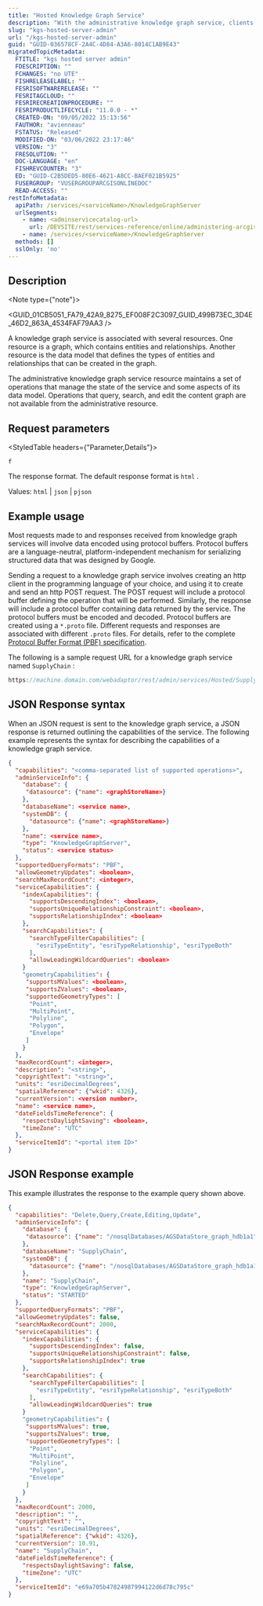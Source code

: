 ```yaml
---
title: "Hosted Knowledge Graph Service"
description: "With the administrative knowledge graph service, clients can access and modify information about the service and its data model resources."
slug: "kgs-hosted-server-admin"
url: "/kgs-hosted-server-admin"
guid: "GUID-036578CF-2A4C-4D84-A3A6-8014C1AB9E43"
migratedTopicMetadata:
  FTITLE: "kgs hosted server admin"
  FDESCRIPTION: ""
  FCHANGES: "no UTE"
  FISHRELEASELABEL: ""
  FESRISOFTWARERELEASE: ""
  FESRITAGCLOUD: ""
  FESRIRECREATIONPROCEDURE: ""
  FESRIPRODUCTLIFECYCLE: "11.0.0 - *"
  CREATED-ON: "09/05/2022 15:13:56"
  FAUTHOR: "avienneau"
  FSTATUS: "Released"
  MODIFIED-ON: "03/06/2022 23:17:46"
  VERSION: "3"
  FRESOLUTION: ""
  DOC-LANGUAGE: "en"
  FISHREVCOUNTER: "3"
  ED: "GUID-C2B5DED5-80E6-4621-A8CC-BAEF021B5925"
  FUSERGROUP: "VUSERGROUPARCGISONLINEDOC"
  READ-ACCESS: ""
restInfoMetadata:
  apiPath: /services/<serviceName>/KnowledgeGraphServer
  urlSegments:
    - name: <adminservicecatalog-url>
      url: /DEVSITE/rest/services-reference/online/administering-arcgis-online-hosted-services.htm
    - name: /services/<serviceName>/KnowledgeGraphServer
  methods: []
  sslOnly: 'no'
---
```



## Description

<Note type={"note"}>

<GUID_01CB5051_FA79_42A9_8275_EF008F2C3097_GUID_499B73EC_3D4E_46D2_863A_4534FAF79AA3 />

</Note>

A knowledge graph service is associated with several resources. One resource is a graph, which contains entities and relationships. Another resource is the data model that defines the types of entities and relationships that can be created in the graph.

The administrative knowledge graph service resource maintains a set of operations that manage the state of the service and some aspects of its data model. Operations that query, search, and edit the content graph are not available from the administrative resource.

##  Request parameters

<StyledTable headers={"Parameter,Details"}>

<StyledTableRow>

<StyledTableCell cellStyle="markdown">

`f` 

</StyledTableCell>

<StyledTableCell cellStyle="markdown">

The response format. The default response format is `html` .

Values: `html`  \| `json`  \| `pjson` 

</StyledTableCell>

</StyledTableRow>

</StyledTable>

## Example usage

Most requests made to and responses received from knowledge graph services will involve data encoded using protocol buffers. Protocol buffers are a language-neutral, platform-independent mechanism for serializing structured data that was designed by Google.

Sending a request to a knowledge graph service involves creating an http client in the programming language of your choice, and using it to create and send an http POST request. The POST request will include a protocol buffer defining the operation that will be performed. Similarly, the response will include a protocol buffer containing data returned by the service. The protocol buffers must be encoded and decoded. Protocol buffers are created using a `*.proto`  file. Different requests and responses are associated with different `.proto`  files. For details, refer to the complete [Protocol Buffer Format (PBF) specification](https://developers.google.com/protocol-buffers/docs/reference/proto3-spec).

The following is a sample request URL for a knowledge graph service named `SupplyChain` :

```javascript
https://machine.domain.com/webadaptor/rest/admin/services/Hosted/SupplyChain/KnowledgeGraphServer?f=json
```

 

## JSON Response syntax

When an JSON request is sent to the knowledge graph service, a JSON response is returned outlining the capabilities of the service. The following example represents the syntax for describing the capabilities of a knowledge graph service.

```json
{
  "capabilities": "<comma-separated list of supported operations>",
  "adminServiceInfo": {
    "database": {
     "datasource": {"name": <graphStoreName>}
    },
    "databaseName": <service name>,
    "systemDB": {
      "datasource": {"name": <graphStoreName>}
    },
    "name": <service name>,
    "type": "KnowledgeGraphServer",
    "status": <service status>
  },
  "supportedQueryFormats": "PBF",
  "allowGeometryUpdates": <boolean>,
  "searchMaxRecordCount": <integer>,
  "serviceCapabilities": {
    "indexCapabilities": {
      "supportsDescendingIndex": <boolean>,
      "supportsUniqueRelationshipConstraint": <boolean>,
      "supportsRelationshipIndex": <boolean>
    },
    "searchCapabilities": {
      "searchTypeFilterCapabilities": [
        "esriTypeEntity", "esriTypeRelationship", "esriTypeBoth"
      ],
      "allowLeadingWildcardQueries": <boolean>
    }
    "geometryCapabilities": {
     "supportsMValues": <boolean>,
     "supportsZValues": <boolean>,
     "supportedGeometryTypes": [
      "Point",
      "MultiPoint",
      "Polyline",
      "Polygon",
      "Envelope"
     ]
    }
  },
  "maxRecordCount": <integer>,
  "description": "<string>",
  "copyrightText": "<string>",
  "units": "esriDecimalDegrees",
  "spatialReference": {"wkid": 4326},
  "currentVersion": <version number>,
  "name": <service name>,
  "dateFieldsTimeReference": {
    "respectsDaylightSaving": <boolean>,
    "timeZone": "UTC"
  },
  "serviceItemId": "<portal item ID>"
}

```

 

## JSON Response example

This example illustrates the response to the example query shown above.

```json
{
  "capabilities": "Delete,Query,Create,Editing,Update",
  "adminServiceInfo": {
    "database": {
     "datasource": {"name": "/nosqlDatabases/AGSDataStore_graph_hdb1a1"}
    },
    "databaseName": "SupplyChain",
    "systemDB": {
      "datasource": {"name": "/nosqlDatabases/AGSDataStore_graph_hdb1a1"}
    },
    "name": "SupplyChain",
    "type": "KnowledgeGraphServer",
    "status": "STARTED"
  },
  "supportedQueryFormats": "PBF",
  "allowGeometryUpdates": false,
  "searchMaxRecordCount": 2000,
  "serviceCapabilities": {
    "indexCapabilities": {
      "supportsDescendingIndex": false,
      "supportsUniqueRelationshipConstraint": false,
      "supportsRelationshipIndex": true
    },
    "searchCapabilities": {
      "searchTypeFilterCapabilities": [
        "esriTypeEntity", "esriTypeRelationship", "esriTypeBoth"
      ],
      "allowLeadingWildcardQueries": true
    }
    "geometryCapabilities": {
     "supportsMValues": true,
     "supportsZValues": true,
     "supportedGeometryTypes": [
      "Point",
      "MultiPoint",
      "Polyline",
      "Polygon",
      "Envelope"
     ]
    }
  },
  "maxRecordCount": 2000,
  "description": "",
  "copyrightText": "",
  "units": "esriDecimalDegrees",
  "spatialReference": {"wkid": 4326},
  "currentVersion": 10.91,
  "name": "SupplyChain",
  "dateFieldsTimeReference": {
    "respectsDaylightSaving": false,
    "timeZone": "UTC"
  },
  "serviceItemId": "e69a705b47824987994122d6d78c795c"
}

```

 
